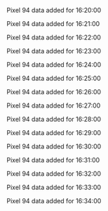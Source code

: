 Pixel 94 data added for 16:20:00

Pixel 94 data added for 16:21:00

Pixel 94 data added for 16:22:00

Pixel 94 data added for 16:23:00

Pixel 94 data added for 16:24:00

Pixel 94 data added for 16:25:00

Pixel 94 data added for 16:26:00

Pixel 94 data added for 16:27:00

Pixel 94 data added for 16:28:00

Pixel 94 data added for 16:29:00

Pixel 94 data added for 16:30:00

Pixel 94 data added for 16:31:00

Pixel 94 data added for 16:32:00

Pixel 94 data added for 16:33:00

Pixel 94 data added for 16:34:00

